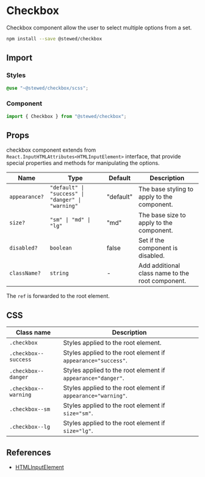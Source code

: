 # Checkbox

Checkbox component allow the user to select multiple options from a set.

```bash
npm install --save @stewed/checkbox
```

## Import

### Styles

```scss
@use "~@stewed/checkbox/scss";
```

### Component

```js
import { Checkbox } from "@stewed/checkbox";
```

## Props

checkbox component extends from `React.InputHTMLAttributes<HTMLInputElement>` interface, that provide special properties and methods for manipulating the options.

| Name          | Type                                              | Default   | Description                                      |
| ------------- | ------------------------------------------------- | --------- | ------------------------------------------------ |
| `appearance?` | `"default" \| "success" \| "danger" \| "warning"` | "default" | The base styling to apply to the component.      |
| `size?`       | `"sm" \| "md" \| "lg"`                            | "md"      | The base size to apply to the component.         |
| `disabled?`   | `boolean`                                         | false     | Set if the component is disabled.                |
| `className?`  | `string`                                          | -         | Add additional class name to the root component. |

The `ref` is forwarded to the root element.

## CSS

| Class name           | Description                                                   |
| -------------------- | ------------------------------------------------------------- |
| `.checkbox`          | Styles applied to the root element.                           |
| `.checkbox--success` | Styles applied to the root element if `appearance="success"`. |
| `.checkbox--danger`  | Styles applied to the root element if `appearance="danger"`.  |
| `.checkbox--warning` | Styles applied to the root element if `appearance="warning"`. |
| `.checkbox--sm`      | Styles applied to the root element if `size="sm"`.            |
| `.checkbox--lg`      | Styles applied to the root element if `size="lg"`.            |

## References

-   [HTMLInputElement](https://developer.mozilla.org/en-US/docs/Web/API/HTMLInputElement)
